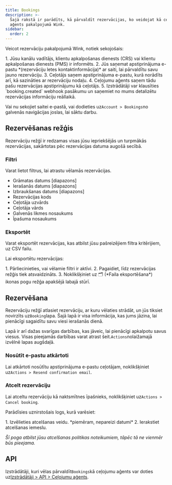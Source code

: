 ```yaml
---
title: Bookings
description: >-
  Šajā rakstā ir parādīts, kā pārvaldīt rezervācijas, ko veidojat kā ceļojumu
  aģents pakalpojumā Wink.
sidebar:
  order: 2
---
```


Veicot rezervāciju pakalpojumā Wink, notiek sekojošais:

<Steps>
  1. Jūsu kanālu vadītājs, klientu apkalpošanas dienests (CRS) vai klientu apkalpošanas dienests (PMS) ir informēts.
  2. Jūs saņemat apstiprinājuma e-pastu *(rezervāciju letes kontaktinformācija)* ar saiti, lai pārvaldītu savu jauno rezervāciju.
  3. Ceļotājs saņem apstiprinājuma e-pastu, kurā norādīts arī, kā sazināties ar rezervāciju nodaļu.
  4. Ceļojumu aģents saņem tādu pašu rezervācijas apstiprinājumu kā ceļotājs.
  5. Izstrādātāji var klausīties `booking.created` webhook pasākumu un saņemiet no mums detalizētu rezervācijas informāciju reāllaikā.
</Steps>


Vai nu sekojiet saitei e-pastā, vai dodieties uz`Account > Bookings`no galvenās navigācijas joslas, lai sāktu darbu.

## Rezervēšanas režģis

Rezervāciju režģī ir redzamas visas jūsu iepriekšējās un turpmākās rezervācijas, sakārtotas pēc rezervācijas datuma augošā secībā.

### Filtri

Varat lietot filtrus, lai atrastu vēlamās rezervācijas.

* Grāmatas datums \[diapazons]
* Ierašanās datums \[diapazons]
* Izbraukšanas datums \[diapazons]
* Rezervācijas kods
* Ceļotāja uzvārds
* Ceļotāja vārds
* Galvenās likmes nosaukums
* Īpašuma nosaukums

### Eksportēt

Varat eksportēt rezervācijas, kas atbilst jūsu pašreizējiem filtra kritērijiem, uz CSV failu.

Lai eksportētu rezervācijas:

<Steps>
  1. Pārliecinieties, vai vēlamie filtri ir aktīvi.
  2. Pagaidiet, līdz rezervācijas režģis tiek atsvaidzināts.
  3. Noklikšķiniet uz 🗂️ (*Faila eksportēšana*) ikonas pogu režģa apakšējā labajā stūrī.
</Steps>


## Rezervēšana

Rezervāciju režģī atlasiet rezervāciju, ar kuru vēlaties strādāt, un jūs tiksiet novirzīts uz`Booking`lapa.
Šajā lapā ir visa informācija, kas jums jāzina, lai pienācīgi sagaidītu savu viesi ierašanās dienā.

Lapā ir arī dažas svarīgas darbības, kas jāveic, lai pienācīgi apkalpotu savus viesus. Visas pieejamās darbības varat atrast šeit.`Actions`nolaižamajā izvēlnē lapas augšdaļā.

### Nosūtīt e-pastu atkārtoti

Lai atkārtoti nosūtītu apstiprinājuma e-pastu ceļotājam, noklikšķiniet uz`Actions > Resend confirmation email`.

### Atcelt rezervāciju

Lai atceltu rezervāciju kā naktsmītnes īpašnieks, noklikšķiniet uz`Actions > Cancel booking`.

Parādīsies uznirstošais logs, kurā varēsiet:

<Steps>
  1. Izvēlieties atcelšanas veidu. *piemēram, nepareizi datumi*
  2. Ierakstiet atcelšanas iemeslu.
</Steps>


*Šī poga atbilst jūsu atcelšanas politikas noteikumiem, tāpēc tā ne vienmēr būs pieejama.*

## API

Izstrādātāji, kuri vēlas pārvaldīt`Bookings`kā ceļojumu aģents var doties uz[Izstrādātāji > API > Ceļojumu aģents](/developers/apis/#travel-agent-api).

